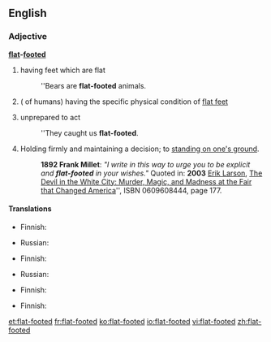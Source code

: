 ==English==

===Adjective===
'''[[flat]]-[[footed]]'''

# having feet which are flat
#: ''Bears are '''flat-footed''' animals.
#( of humans) having the specific physical condition of [[flat feet]]
# {{idiomatic}} unprepared to act
#: ''They caught us '''flat-footed'''.
# Holding firmly and maintaining a decision; to [[stand one's ground|standing on one's ground]].
#: '''1892 Frank Millet''': ''"I write in this way to urge you to be explicit and '''flat-footed''' in your wishes."'' Quoted in: '''2003''' [[w:Erik Larson|Erik Larson]], [[w:The Devil in the White City|The Devil in the White City: Murder, Magic, and Madness at the Fair that Changed America]]'', ISBN 0609608444, page 177.

====Translations====
{{trans-top|having flat feet}}
* Finnish: {{t-|fi|lattajalkainen}}
{{trans-mid}}
* Russian: {{t-|ru|плоскостопный|tr=ploskostópnyj|sc=Cyrl}}
{{trans-bottom}}

{{trans-top|having physical condition "flat feet"}}
* Finnish: {{t-|fi|lattajalkainen}}
{{trans-mid}}
* Russian: {{t-|ru|плоскостопный|tr=ploskostópnyj|sc=Cyrl}}
{{trans-bottom}}

{{trans-top|unprepared to act}}
* Finnish: {{t-|fi|housut kintuissa}}
{{trans-mid}}
{{trans-bottom}}

{{trans-top|holding firmly to a decision}}
* Finnish: {{t-|fi|päättäväinen}}
{{trans-mid}}
{{trans-bottom}}

[[et:flat-footed]]
[[fr:flat-footed]]
[[ko:flat-footed]]
[[io:flat-footed]]
[[vi:flat-footed]]
[[zh:flat-footed]]
